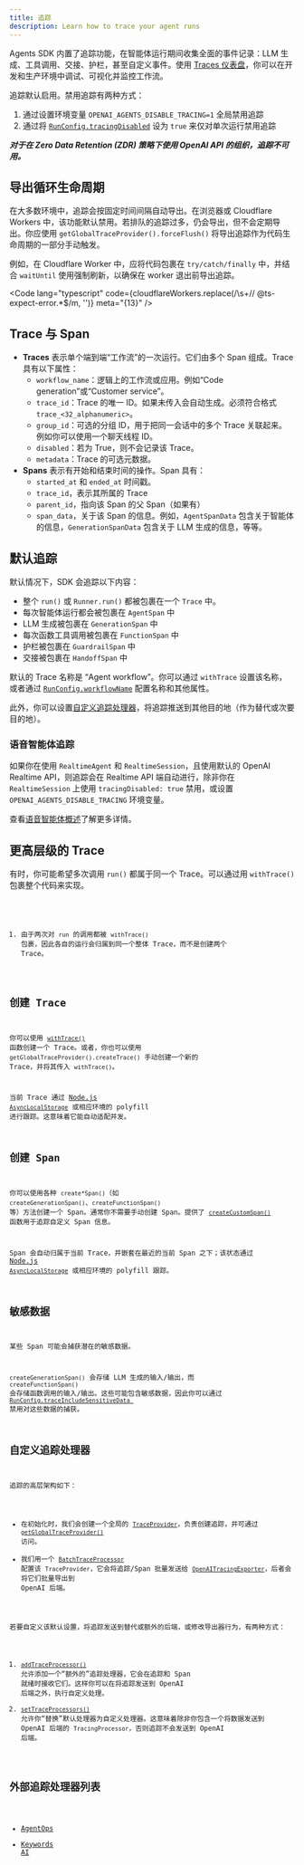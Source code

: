 ```yaml
---
title: 追踪
description: Learn how to trace your agent runs
---
```



Agents SDK 内置了追踪功能，在智能体运行期间收集全面的事件记录：LLM 生成、工具调用、交接、护栏，甚至自定义事件。使用 [Traces 仪表盘](https://platform.openai.com/traces)，你可以在开发和生产环境中调试、可视化并监控工作流。

<Aside type="note">

追踪默认启用。禁用追踪有两种方式：

1. 通过设置环境变量 `OPENAI_AGENTS_DISABLE_TRACING=1` 全局禁用追踪
2. 通过将 [`RunConfig.tracingDisabled`](/openai-agents-js/openai/agents-core/type-aliases/runconfig/#tracingdisabled) 设为 `true` 来仅对单次运行禁用追踪

**_对于在 Zero Data Retention (ZDR) 策略下使用 OpenAI API 的组织，追踪不可用。_**

</Aside>

## 导出循环生命周期

在大多数环境中，追踪会按固定时间间隔自动导出。在浏览器或 Cloudflare Workers 中，该功能默认禁用。若排队的追踪过多，仍会导出，但不会定期导出。你应使用 `getGlobalTraceProvider().forceFlush()` 将导出追踪作为代码生命周期的一部分手动触发。

例如，在 Cloudflare Worker 中，应将代码包裹在 `try/catch/finally` 中，并结合 `waitUntil` 使用强制刷新，以确保在 worker 退出前导出追踪。

<Code
  lang="typescript"
  code={cloudflareWorkers.replace(/\s+\/\/ @ts-expect-error.*$/m, '')}
  meta="{13}"
/>

## Trace 与 Span

- **Traces** 表示单个端到端“工作流”的一次运行。它们由多个 Span 组成。Trace 具有以下属性：
  - `workflow_name`：逻辑上的工作流或应用。例如“Code generation”或“Customer service”。
  - `trace_id`：Trace 的唯一 ID。如果未传入会自动生成。必须符合格式 `trace_<32_alphanumeric>`。
  - `group_id`：可选的分组 ID，用于把同一会话中的多个 Trace 关联起来。例如你可以使用一个聊天线程 ID。
  - `disabled`：若为 True，则不会记录该 Trace。
  - `metadata`：Trace 的可选元数据。
- **Spans** 表示有开始和结束时间的操作。Span 具有：
  - `started_at` 和 `ended_at` 时间戳。
  - `trace_id`，表示其所属的 Trace
  - `parent_id`，指向该 Span 的父 Span（如果有）
  - `span_data`，关于该 Span 的信息。例如，`AgentSpanData` 包含关于智能体的信息，`GenerationSpanData` 包含关于 LLM 生成的信息，等等。

## 默认追踪

默认情况下，SDK 会追踪以下内容：

- 整个 `run()` 或 `Runner.run()` 都被包裹在一个 `Trace` 中。
- 每次智能体运行都会被包裹在 `AgentSpan` 中
- LLM 生成被包裹在 `GenerationSpan` 中
- 每次函数工具调用被包裹在 `FunctionSpan` 中
- 护栏被包裹在 `GuardrailSpan` 中
- 交接被包裹在 `HandoffSpan` 中

默认的 Trace 名称是 “Agent workflow”。你可以通过 `withTrace` 设置该名称，或者通过 [`RunConfig.workflowName`](/openai-agents-js/openai/agents-core/type-aliases/runconfig/#workflowname) 配置名称和其他属性。

此外，你可以设置[自定义追踪处理器](#custom-tracing-processors)，将追踪推送到其他目的地（作为替代或次要目的地）。

### 语音智能体追踪

如果你在使用 `RealtimeAgent` 和 `RealtimeSession`，且使用默认的 OpenAI Realtime API，则追踪会在 Realtime API 端自动进行，除非你在 `RealtimeSession` 上使用 `tracingDisabled: true` 禁用，或设置 `OPENAI_AGENTS_DISABLE_TRACING` 环境变量。

查看[语音智能体概述](/openai-agents-js/zh/guides/voice-agents)了解更多详情。

## 更高层级的 Trace

有时，你可能希望多次调用 `run()` 都属于同一个 Trace。可以通过用 `withTrace()` 包裹整个代码来实现。

<Code lang="typescript" code={customTraceExample} />

1. 由于两次对 `run` 的调用都被 `withTrace()` 包裹，因此各自的运行会归属到同一个整体 Trace，而不是创建两个 Trace。

## 创建 Trace

你可以使用 [`withTrace()`](/openai-agents-js/openai/agents-core/functions/withtrace/) 函数创建一个 Trace。或者，你也可以使用 `getGlobalTraceProvider().createTrace()` 手动创建一个新的 Trace，并将其传入 `withTrace()`。

当前 Trace 通过 [Node.js `AsyncLocalStorage`](https://nodejs.org/api/async_context.html#class-asynclocalstorage) 或相应环境的 polyfill 进行跟踪。这意味着它能自动适配并发。

## 创建 Span

你可以使用各种 `create*Span()`（如 `createGenerationSpan()`、`createFunctionSpan()` 等）方法创建一个 Span。通常你不需要手动创建 Span。提供了 [`createCustomSpan()`](/openai-agents-js/openai/agents-core/functions/createcustomspan/) 函数用于追踪自定义 Span 信息。

Span 会自动归属于当前 Trace，并嵌套在最近的当前 Span 之下；该状态通过 [Node.js `AsyncLocalStorage`](https://nodejs.org/api/async_context.html#class-asynclocalstorage) 或相应环境的 polyfill 跟踪。

## 敏感数据

某些 Span 可能会捕获潜在的敏感数据。

`createGenerationSpan()` 会存储 LLM 生成的输入/输出，而 `createFunctionSpan()` 会存储函数调用的输入/输出。这些可能包含敏感数据，因此你可以通过 [`RunConfig.traceIncludeSensitiveData
`](/openai-agents-js/openai/agents-core/type-aliases/runconfig/#traceincludesensitivedata) 禁用对这些数据的捕获。

## 自定义追踪处理器

追踪的高层架构如下：

- 在初始化时，我们会创建一个全局的 [`TraceProvider`](/openai-agents-js/openai/agents-core/classes/traceprovider)，负责创建追踪，并可通过 [`getGlobalTraceProvider()`](/openai-agents-js/openai/agents-core/functions/getglobaltraceprovider/) 访问。
- 我们用一个 [`BatchTraceProcessor`](/openai-agents-js/openai/agents-core/classes/batchtraceprocessor/) 配置该 `TraceProvider`，它会将追踪/Span 批量发送给 [`OpenAITracingExporter`](/openai-agents-js/openai/agents-openai/classes/openaitracingexporter/)，后者会将它们批量导出到 OpenAI 后端。

若要自定义该默认设置，将追踪发送到替代或额外的后端，或修改导出器行为，有两种方式：

1. [`addTraceProcessor()`](/openai-agents-js/openai/agents-core/functions/addtraceprocessor) 允许添加一个“额外的”追踪处理器，它会在追踪和 Span 就绪时接收它们。这样你可以在将追踪发送到 OpenAI 后端之外，执行自定义处理。
2. [`setTraceProcessors()`](/openai-agents-js/openai/agents-core/functions/settraceprocessors) 允许你“替换”默认处理器为自定义处理器。这意味着除非你包含一个将数据发送到 OpenAI 后端的 `TracingProcessor`，否则追踪不会发送到 OpenAI 后端。

## 外部追踪处理器列表

- [AgentOps](https://docs.agentops.ai/v2/usage/typescript-sdk#openai-agents-integration)
- [Keywords AI](https://docs.keywordsai.co/integration/development-frameworks/openai-agents-sdk-js)
